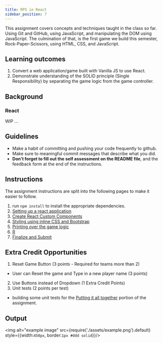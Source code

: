 ```yaml
---
title: RPS in React
sidebar_position: 7
---
```

This assignment covers concepts and techniques taught in the class so far. Using Git and GitHub, using JavaScript, and manipulating the DOM using JavaScript. The culmination of that, is the first game we build this semester, Rock-Paper-Scissors, using HTML, CSS, and JavaScript.

## Learning outcomes
1. Convert a web application/game built with Vanilla JS to use React.
2. Demonstrate understanding of the SOLID principle (Single Responsibility) by separating the game logic from the game controller.

## Background
### React
WIP ...

## Guidelines
* Make a habit of committing and pushing your code frequently to github.
* Make sure to meaningful commit messages that describe what you did.
* **Don't forget to fill out the self assessment on the README file**, and the feedback form at the end of the instructions.

## Instructions
The assignment instructions are split into the following pages to make it easier to follow.
1. run `npm install` to install the appropriate dependencies.
2. [Setting up a react application](layout)
2. [Create React Custom Components](layout)
3. [Styling using inline CSS and Bootstrap](styling)
4. [Printing over the game logic](logic)
5. [R](controller)
6. [Finalize and Submit](finalize)

## Extra Credit Opportunities
1. Reset Game Button (3 points - Required for teams more than 2)
  - User can Reset the game and Type in a new player name (3 points)
2. Use Buttons instead of Dropdown (1 Extra Credit Points)
3. Unit tests (2 points per test)
  - building some unit tests for the [Putting it all together](controller) portion of the assignment.

## Output
<img alt="example image" src={require('./assets/example.png').default} style={{width:`450px`, border:`1px #ddd solid`}}/>